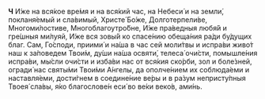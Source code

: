 **Ч** И́же на вся́кое вре́мя и на вся́кий час, на Небеси́ и на земли́, покланя́емый и сла́вимый, Христе́ Бо́же, Долготерпели́ве, Многоми́лостиве, Многоблагоутро́бне, И́же пра́ведныя любя́й и гре́шныя ми́луяй, И́же вся зовы́й ко спасе́нию обеща́ния ра́ди бу́дущих благ. Сам, Го́споди, приими́ и на́ша в час сей моли́твы и испра́ви живо́т наш к за́поведем Твои́м, ду́ши на́ша освяти́, телеса́ очи́сти, помышле́ния испра́ви, мы́сли очи́сти и изба́ви нас от вся́кия ско́рби, зол и боле́зней, огради́ нас святы́ми Твои́ми А́нгелы, да ополче́нием их соблюда́еми и наставля́еми, дости́гнем в соедине́ние ве́ры и в ра́зум непристу́пныя Твоея́ сла́вы, я́ко благослове́н еси́ во ве́ки веко́в, ами́нь.
